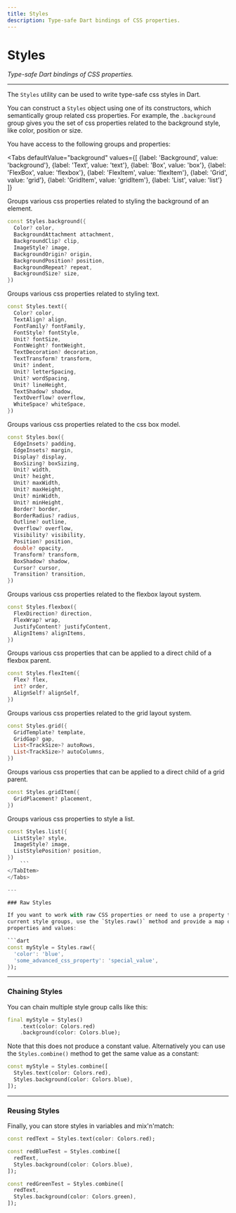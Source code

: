 ```yaml
---
title: Styles
description: Type-safe Dart bindings of CSS properties.
---
```


# Styles
*Type-safe Dart bindings of CSS properties.*

---

The `Styles` utility can be used to write type-safe css styles in Dart.

You can construct a `Styles` object using one of its constructors, which semantically group related
css properties. For example, the `.background` group gives you the set of css properties related to the background style, like color, position or size.

You have access to the following groups and properties:

<Tabs defaultValue="background" values={[
{label: 'Background', value: 'background'},
{label: 'Text', value: 'text'},
{label: 'Box', value: 'box'},
{label: 'FlexBox', value: 'flexbox'},
{label: 'FlexItem', value: 'flexItem'},
{label: 'Grid', value: 'grid'},
{label: 'GridItem', value: 'gridItem'},
{label: 'List', value: 'list'}
]}
>
<TabItem value="background">

Groups various css properties related to styling the background of an element.

```dart
const Styles.background({
  Color? color,
  BackgroundAttachment attachment,
  BackgroundClip? clip,
  ImageStyle? image,
  BackgroundOrigin? origin,
  BackgroundPosition? position,
  BackgroundRepeat? repeat,
  BackgroundSize? size,
})
```

</TabItem>
<TabItem value="text">

Groups various css properties related to styling text.

```dart
const Styles.text({
  Color? color,
  TextAlign? align,
  FontFamily? fontFamily,
  FontStyle? fontStyle,
  Unit? fontSize,
  FontWeight? fontWeight,
  TextDecoration? decoration,
  TextTransform? transform,
  Unit? indent,
  Unit? letterSpacing,
  Unit? wordSpacing,
  Unit? lineHeight,
  TextShadow? shadow,
  TextOverflow? overflow,
  WhiteSpace? whiteSpace,
})
```

</TabItem>
<TabItem value="box">

Groups various css properties related to the css box model.

```dart
const Styles.box({
  EdgeInsets? padding,
  EdgeInsets? margin,
  Display? display,
  BoxSizing? boxSizing,
  Unit? width,
  Unit? height,
  Unit? maxWidth,
  Unit? maxHeight,
  Unit? minWidth,
  Unit? minHeight,
  Border? border,
  BorderRadius? radius,
  Outline? outline,
  Overflow? overflow,
  Visibility? visibility,
  Position? position,
  double? opacity,
  Transform? transform,
  BoxShadow? shadow,
  Cursor? cursor,
  Transition? transition,
})
```

</TabItem>
<TabItem value="flexbox">

Groups various css properties related to the flexbox layout system.

```dart
const Styles.flexbox({
  FlexDirection? direction,
  FlexWrap? wrap,
  JustifyContent? justifyContent,
  AlignItems? alignItems,
})
```

</TabItem>
<TabItem value="flexItem">

Groups various css properties that can be applied to a direct child of a flexbox parent.

```dart
const Styles.flexItem({
  Flex? flex,
  int? order,
  AlignSelf? alignSelf,
})
```

</TabItem>
<TabItem value="grid">

Groups various css properties related to the grid layout system.

```dart
const Styles.grid({
  GridTemplate? template,
  GridGap? gap,
  List<TrackSize>? autoRows,
  List<TrackSize>? autoColumns,
})
```

</TabItem>
<TabItem value="gridItem">

Groups various css properties that can be applied to a direct child of a grid parent.

```dart
const Styles.gridItem({
  GridPlacement? placement,
})
```

</TabItem>
<TabItem value="list">

Groups various css properties to style a list.

```dart
const Styles.list({
  ListStyle? style,
  ImageStyle? image,
  ListStylePosition? position,
})
    ```
</TabItem>
</Tabs>

---

### Raw Styles

If you want to work with raw CSS properties or need to use a property that is not supported by the
current style groups, use the `Styles.raw()` method and provide a map of
properties and values:

```dart
const myStyle = Styles.raw({
  'color': 'blue',
  'some_advanced_css_property': 'special_value',
});
```

---

### Chaining Styles

You can chain multiple style group calls like this:

```dart
final myStyle = Styles()
    .text(color: Colors.red)
    .background(color: Colors.blue);
```

Note that this does not produce a constant value. Alternatively you can use the `Styles.combine()` method to get the same
value as a constant:

```dart
const myStyle = Styles.combine([
  Styles.text(color: Colors.red),
  Styles.background(color: Colors.blue),
]);
```

---

### Reusing Styles

Finally, you can store styles in variables and mix'n'match:

```dart
const redText = Styles.text(color: Colors.red);

const redBlueTest = Styles.combine([
  redText,
  Styles.background(color: Colors.blue),
]);

const redGreenTest = Styles.combine([
  redText,
  Styles.background(color: Colors.green),
]);
```
